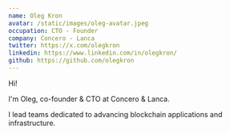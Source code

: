 ```yaml
---
name: Oleg Kron
avatar: /static/images/oleg-avatar.jpeg
occupation: CTO - Founder
company: Concero - Lanca
twitter: https://x.com/olegkron
linkedin: https://www.linkedin.com/in/olegkron/
github: https://github.com/olegkron
---
```


Hi!

I'm Oleg, co-founder & CTO at Concero & Lanca.

I lead teams dedicated to advancing blockchain applications and infrastructure.

